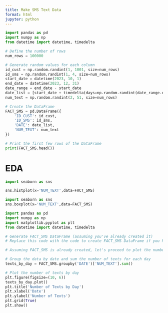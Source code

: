 ---
title: Make SMS Text Data
format: html
jupyter: python
---

```{python}

import pandas as pd
import numpy as np
from datetime import datetime, timedelta

# Define the number of rows
num_rows = 100000

# Generate random values for each column
id_cust = np.random.randint(1, 1001, size=num_rows)
id_sms = np.random.randint(1, 4, size=num_rows)
start_date = datetime(2023, 10, 1)
end_date = datetime(2023, 12, 31)
date_range = end_date - start_date
date_list = [start_date + timedelta(days=np.random.randint(date_range.days)) for _ in range(num_rows)]
num_text = np.random.randint(2, 51, size=num_rows)

# Create the DataFrame
FACT_SMS = pd.DataFrame({
    'ID_CUST': id_cust,
    'ID_SMS': id_sms,
    'DATE': date_list,
    'NUM_TEXT': num_text
})

# Print the first few rows of the DataFrame
print(FACT_SMS.head())
```

# EDA

```{python}
import seaborn as sns

sns.histplot(x='NUM_TEXT',data=FACT_SMS)
```
```{python}
import seaborn as sns
sns.boxplot(x='NUM_TEXT',data=FACT_SMS)
```
```{python}
import pandas as pd
import numpy as np
import matplotlib.pyplot as plt
from datetime import datetime, timedelta

# Generate FACT_SMS DataFrame (assuming you've already created it)
# Replace this code with the code to create FACT_SMS DataFrame if you haven't done it yet

# Assuming FACT_SMS is already created, let's proceed to plot the number of texts by day

# Group the data by date and sum the number of texts for each day
texts_by_day = FACT_SMS.groupby('DATE')['NUM_TEXT'].sum()

# Plot the number of texts by day
plt.figure(figsize=(10, 6))
texts_by_day.plot()
plt.title('Number of Texts by Day')
plt.xlabel('Date')
plt.ylabel('Number of Texts')
plt.grid(True)
plt.show()
```